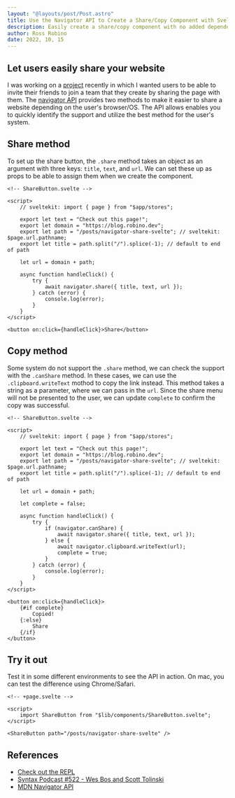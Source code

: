 ```yaml
---
layout: "@layouts/post/Post.astro"
title: Use the Navigator API to Create a Share/Copy Component with Svelte
description: Easily create a share/copy component with no added dependencies.
author: Ross Robino
date: 2022, 10, 15
---
```


## Let users easily share your website

I was working on a [project](https://splits.best) recently in which I wanted users to be able to invite their friends to join a team that they create by sharing the page with them. The [navigator API](https://developer.mozilla.org/en-US/docs/Web/API/Navigator/share) provides two methods to make it easier to share a website depending on the user's browser/OS. The API allows enables you to quickly identify the support and utilize the best method for the user's system.

## Share method

To set up the share button, the `.share` method takes an object as an argument with three keys: `title`, `text`, and `url`. We can set these up as props to be able to assign them when we create the component.

```svelte
<!-- ShareButton.svelte -->

<script>
	// sveltekit: import { page } from "$app/stores";

	export let text = "Check out this page!";
	export let domain = "https://blog.robino.dev";
	export let path = "/posts/navigator-share-svelte"; // sveltekit: $page.url.pathname;
	export let title = path.split("/").splice(-1); // default to end of path

	let url = domain + path;

	async function handleClick() {
		try {
			await navigator.share({ title, text, url });
		} catch (error) {
			console.log(error);
		}
	}
</script>

<button on:click={handleClick}>Share</button>
```

## Copy method

Some system do not support the `.share` method, we can check the support with the `.canShare` method. In these cases, we can use the `.clipboard.writeText` mothod to copy the link instead. This method takes a string as a parameter, where we can pass in the `url`. Since the share menu will not be presented to the user, we can update `complete` to confirm the copy was successful.

```svelte
<!-- ShareButton.svelte -->

<script>
	// sveltekit: import { page } from "$app/stores";

	export let text = "Check out this page!";
	export let domain = "https://blog.robino.dev";
	export let path = "/posts/navigator-share-svelte"; // sveltekit: $page.url.pathname;
	export let title = path.split("/").splice(-1); // default to end of path

	let url = domain + path;

	let complete = false;

	async function handleClick() {
		try {
			if (navigator.canShare) {
				await navigator.share({ title, text, url });
			} else {
				await navigator.clipboard.writeText(url);
				complete = true;
			}
		} catch (error) {
			console.log(error);
		}
	}
</script>

<button on:click={handleClick}>
	{#if complete}
		Copied!
	{:else}
		Share
	{/if}
</button>
```

## Try it out

Test it in some different environments to see the API in action. On mac, you can test the difference using Chrome/Safari.

```svelte
<!-- +page.svelte -->

<script>
	import ShareButton from "$lib/components/ShareButton.svelte";
</script>

<ShareButton path="/posts/navigator-share-svelte" />
```

## References

- [Check out the REPL](https://svelte.dev/repl/ef8dd271735d440cb6c65936ccecfa9d?version=3.51.0)
- [Syntax Podcast #522 - Wes Bos and Scott Tolinski](https://syntax.fm/show/522/use-the-platform)
- [MDN Navigator API](https://developer.mozilla.org/en-US/docs/Web/API/Navigator/share)

